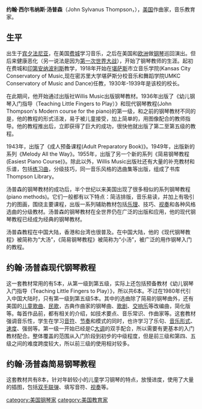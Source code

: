 '''约翰·西尔韦纳斯·汤普森'''（John Sylvanus Thompson，{{bd|1889年||1963年}}），[[美国|美国]]作曲家，音乐教育家。

==生平==
出生于[[宾夕法尼亚|宾夕法尼亚]]，在美国[[费城|费城]]学习音乐，之后在美国和[[欧洲|欧洲]]做[[钢琴|钢琴]]巡回演出。但后来健康恶化（另一说法是因为[[第一次世界大战|第一次世界大战]]），开始了钢琴教师的生涯。起初在费城和[[印第安纳波利斯|印第安纳波利斯]]教学，1918年开始在[[堪萨斯|堪萨斯]]市立音乐学院(Kansas City Conservatory of Music,现在密苏里大学堪萨斯分校音乐和舞蹈学院UMKC Conservatory of Music and Dance)任教，1930年-1939年是该校的校长。

在此期间，他开始通过出版社Willis Music出版钢琴教材。1936年出版了《幼儿钢琴入门指导（Teaching Little Fingers to Play）》和现代钢琴教程(John Thompson's Modern course for the piano)的第一级，和之前的钢琴教材不同的是，他的教程的形式活泼，易于被儿童接受，加上简单的，用图像配合的教师指导。他的教程推出后，立即获得了巨大的成功，很快他就出版了第二至第五级的教程。

1943年，出版了《成人预备课程(Adult Preparatory Book)》。1949年，出版新的系列《Melody All the Way》。1955年，出版了另一个新的系列《简易钢琴教程(Easiest Piano Course)》。除此以外，Willis Music出版社还有大量的补充教材和乐谱，包括[[练习曲|练习曲]]，分级技巧，同一音乐风格的选曲集等出版，组成了书库Thompson Library。

汤普森的钢琴教材的成功后，半个世纪以来美国出现了很多相似的系列钢琴教程(piano methods)。它们一般都有以下特点：简洁排版，音乐易读，并加上有吸引力的图画，围绕主要课程，出版一系列辅助教材包括[[乐理|乐理]]、技巧、[[视奏|视奏]]和各种风格选曲的分级教材。汤普森的钢琴教材在全世界仍在广泛的出版和应用，他的现代钢琴教程已经成为经典的钢琴教材。

汤普森教程在中国大陆，香港和台湾也很普及。在中国大陆，他的《现代钢琴教程》被简称为“大汤”，《简易钢琴教程》被简称为“小汤”，被广泛的用作钢琴入门的教程。

==约翰·汤普森现代钢琴教程==
这一套教材常用的有5本，从第一级到第五级，实际上还包括预备教材《幼儿钢琴入门指导（Teaching Little Fingers to Play）》，所以共6本。不过在1980年代引入中国大陆时，只有第一级到第五级5本。其中的选曲除了简易的钢琴曲外，还有美国的[[儿童歌曲|儿童歌曲]]、[[民歌|民歌]]，古典作曲家的钢琴曲、[[歌剧|歌剧]]、[[交响乐|交响乐]]等改编曲，简化版等。每首作品前，都有相关的介绍，如技术要点、音乐常识、作曲家等。这套教材强调音乐性，学生在学习[[音符|音符]]、[[节奏|节奏]]和模式的同时，也许学习了乐句、[[音乐形式|音乐形式]]、[[速度|速度]]、强弱等。第一级一开始已经是C[[大调|大调]]的双手配合，所以需要有更基本的入门教材配合。整体覆盖的范围从入门阶段到初步的中级程度，但是前三级和第四、五级之间的难度跨度较大，所以前三级的使用相对较多。

==约翰·汤普森简易钢琴教程==
这套教材共有8本，针对年龄较小的儿童学习钢琴的特点，放慢进度，使用了大量的插图，包括[[双手联弹|双手联弹]]、填写音符、[[视奏|视奏]]等。

{{DEFAULTSORT:Thompson, John S.}}
[[category:美国钢琴家|category:美国钢琴家]]
[[category:美国教育家|category:美国教育家]]